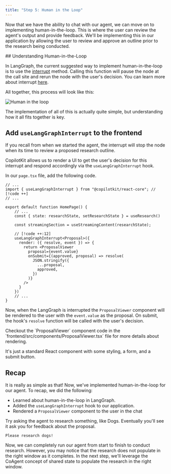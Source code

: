 ```yaml
---
title: "Step 5: Human in the Loop"
---
```


Now that we have the ability to chat with our agent, we can move on to implementing human-in-the-loop. This is where the user can review the agent's output and provide feedback. We'll be
implementing this in our application by allowing the user to review and approve an outline prior to the research being conducted.

<Steps>
<Step>
## Understanding Human-in-the-Loop

In LangGraph, the current suggested way to implement human-in-the-loop is to use the [interrupt](https://langchain-ai.github.io/langgraph/concepts/human_in_the_loop/) method. Calling this
function will pause the node at the call site and rerun the node with the user's decision. You can learn more about interrupt [here](https://langchain-ai.github.io/langgraph/cloud/how-tos/interrupt_concurrent/?h=interrupt).

All together, this process will look like this:

<Frame>
    <img src="https://cdn.copilotkit.ai/docs/copilotkit/images/coagents/coagents-hitl-infographic.png" alt="Human in the loop" />
</Frame>

The implementation of all of this is actually quite simple, but understanding how it all fits together is key.
</Step>
<Step>
## Add `useLangGraphInterrupt` to the frontend

If you recall from when we started the agent, the interrupt will stop the node when its time to review a proposed research outline.

CopilotKit allows us to render a UI to get the user's decision for this interrupt and respond accordingly via the `useLangGraphInterrupt` hook.

In our `page.tsx` file, add the following code.
```tsx title="frontend/src/app/page.tsx"
// ...
import { useLangGraphInterrupt } from "@copilotkit/react-core"; // [!code ++]
// ...

export default function HomePage() {
    // ...
    const { state: researchState, setResearchState } = useResearch()

    const streamingSection = useStreamingContent(researchState);

    // [!code ++:12]
    useLangGraphInterrupt<Proposal>({
      render: ({ resolve, event }) => {
        return <ProposalViewer
          proposal={event.value}
          onSubmit={(approved, proposal) => resolve(
            JSON.stringify({
              ...proposal,
              approved,
            })
          )}
        />
      }
    })
    // ...
}
```

Now, when the LangGraph is interrupted the `ProposalViewer` component will be rendered to the user with the `event.value` as the proposal. On submit, the hook's `resolve` function
will be called with the user's decision.

<Callout>
Checkout the `ProposalViewer` component code in the `frontend/src/components/ProposalViewer.tsx` file for more details about rendering.

It's just a standard React component with some styling, a form, and a submit button.
</Callout>
</Step>
</Steps>

## Recap
It is really as simple as that! Now, we've implemented human-in-the-loop for our agent. To recap, we did the following:
- Learned about human-in-the-loop in LangGraph.
- Added the `useLangGraphInterrupt` hook to our application.
- Rendered a `ProposalViewer` component to the user in the chat

Try asking the agent to research something, like Dogs. Eventually you'll see it ask you for feedback about the proposal.

```
Please research dogs!
```

<Frame className="mt-0">
  <ImageZoom className="mt-0" src="https://cdn.copilotkit.ai/docs/copilotkit/images/coagents/tutorials/research-ana/fe-step-5-finish.png" alt="CopilotCloud API Key" height={1000} width={1000} />
</Frame>

Now, we can completely run our agent from start to finish to conduct research. However, you may notice that the research does not populate in the right window
as it completes. In the next step, we'll leverage the CoAgent concept of shared state to populate the research in the right window.